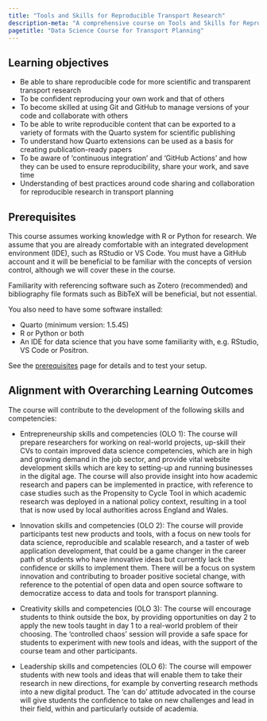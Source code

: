 ```yaml
---
title: "Tools and Skills for Reproducible Transport Research"
description-meta: "A comprehensive course on Tools and Skills for Reproducible Transport Research, focusing on reproducible research, version control with Git and GitHub, and scientific publishing with Quarto."
pagetitle: "Data Science Course for Transport Planning"
---
```


## Learning objectives

- Be able to share reproducible code for more scientific and transparent transport research
- To be confident reproducing your own work and that of others
- To become skilled at using Git and GitHub to manage versions of your code and collaborate with others
- To be able to write reproducible content that can be exported to a variety of formats with the Quarto system for scientific publishing
- To understand how Quarto extensions can be used as a basis for creating publication-ready papers
- To be aware of 'continuous integration' and 'GitHub Actions' and how they can be used to ensure reproducibility, share your work, and save time
- Understanding of best practices around code sharing and collaboration for reproducible research in transport planning

## Prerequisites

This course assumes working knowledge with R or Python for research.
We assume that you are already comfortable with an integrated development environment (IDE), such as RStudio or VS Code.
You must have a GitHub account and it will be beneficial to be familiar with the concepts of version control, although we will cover these in the course.

Familiarity with referencing software such as Zotero (recommended) and bibliography file formats such as BibTeX will be beneficial, but not essential.

You also need to have some software installed:

- Quarto (minimum version: 1.5.45)
- R or Python or both
- An IDE for data science that you have some familiarity with, e.g. RStudio, VS Code or Positron.

See the [prerequisites](prerequisites) page for details and to test your setup.

## Alignment with Overarching Learning Outcomes

The course will contribute to the development of the following skills and competencies:

- Entrepreneurship skills and competencies (OLO 1): The course will prepare researchers for working on real-world projects, up-skill their CVs to contain improved data science competencies, which are in high and growing demand in the job sector, and provide vital website development skills which are key to setting-up and running businesses in the digital age. The course will also provide insight into how academic research and papers can be implemented in practice, with reference to case studies such as the Propensity to Cycle Tool in which academic research was deployed in a national policy context, resulting in a tool that is now used by local authorities across England and Wales.

- Innovation skills and competencies (OLO 2): The course will provide participants test new products and tools, with a focus on new tools for data science, reproducible and scalable research, and a taster of web application development, that could be a game changer in the career path of students who have innovative ideas but currently lack the confidence or skills to implement them. There will be a focus on system innovation and contributing to broader positive societal change, with reference to the potential of open data and open source software to democratize access to data and tools for transport planning.

- Creativity skills and competencies (OLO 3): The course will encourage students to think outside the box, by providing opportunities on day 2 to apply the new tools taught in day 1 to a real-world problem of their choosing. The 'controlled chaos' session will provide a safe space for students to experiment with new tools and ideas, with the support of the course team and other participants.

- Leadership skills and competencies (OLO 6): The course will empower students with new tools and ideas that will enable them to take their research in new directions, for example by converting research methods into a new digital product. The 'can do' attitude advocated in the course will give students the confidence to take on new challenges and lead in their field, within and particularly outside of academia.